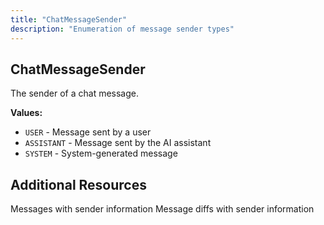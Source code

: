 ```yaml
---
title: "ChatMessageSender"
description: "Enumeration of message sender types"
---
```


## ChatMessageSender

The sender of a chat message.

**Values:**
- `USER` - Message sent by a user
- `ASSISTANT` - Message sent by the AI assistant
- `SYSTEM` - System-generated message

## Additional Resources

<CardGroup cols={2}>
  <Card title="ChatMessage Schema" icon="message-square" href="/integrations/graphql-api/objects/chat-message">
    Messages with sender information
  </Card>
  <Card title="ChatMessageDiff Schema" icon="edit" href="/integrations/graphql-api/objects/chat-message-diff">
    Message diffs with sender information
  </Card>
</CardGroup>
